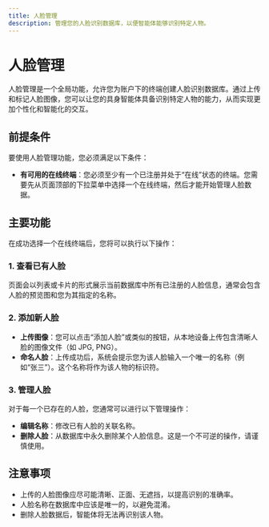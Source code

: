 ```yaml
---
title: 人脸管理
description: 管理您的人脸识别数据库，以便智能体能够识别特定人物。
---
```


# 人脸管理

人脸管理是一个全局功能，允许您为账户下的终端创建人脸识别数据库。通过上传和标记人脸图像，您可以让您的具身智能体具备识别特定人物的能力，从而实现更加个性化和智能化的交互。

## 前提条件

要使用人脸管理功能，您必须满足以下条件：

-   **有可用的在线终端**：您必须至少有一个已注册并处于“在线”状态的终端。您需要先从页面顶部的下拉菜单中选择一个在线终端，然后才能开始管理人脸数据。

## 主要功能

在成功选择一个在线终端后，您将可以执行以下操作：

### 1. 查看已有人脸

页面会以列表或卡片的形式展示当前数据库中所有已注册的人脸信息，通常会包含人脸的预览图和您为其指定的名称。

### 2. 添加新人脸

-   **上传图像**：您可以点击“添加人脸”或类似的按钮，从本地设备上传包含清晰人脸的图像文件（如 JPG, PNG）。
-   **命名人脸**：上传成功后，系统会提示您为该人脸输入一个唯一的名称（例如“张三”）。这个名称将作为该人物的标识符。

### 3. 管理人脸

对于每一个已存在的人脸，您通常可以进行以下管理操作：

-   **编辑名称**：修改已有人脸的关联名称。
-   **删除人脸**：从数据库中永久删除某个人脸信息。这是一个不可逆的操作，请谨慎使用。

## 注意事项

-   上传的人脸图像应尽可能清晰、正面、无遮挡，以提高识别的准确率。
-   人脸名称在数据库中应该是唯一的，以避免混淆。
-   删除人脸数据后，智能体将无法再识别该人物。
